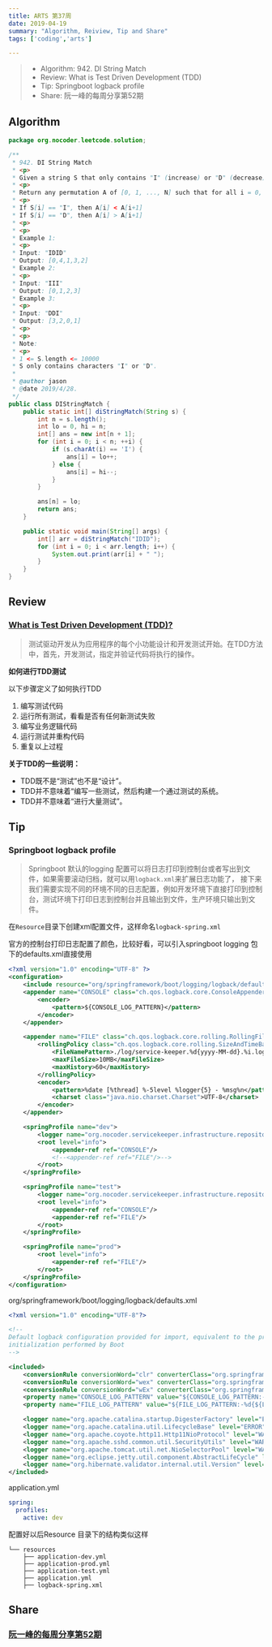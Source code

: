 ```yaml
---
title: ARTS 第37周
date: 2019-04-19
summary: "Algorithm, Reiview, Tip and Share"
tags: ['coding','arts']

---
```


> - Algorithm: 942. DI String Match
> - Review: What is Test Driven Development (TDD)
> - Tip: Springboot logback profile
> - Share: 阮一峰的每周分享第52期

## Algorithm

```java
package org.nocoder.leetcode.solution;

/**
 * 942. DI String Match
 * <p>
 * Given a string S that only contains "I" (increase) or "D" (decrease), let N = S.length.
 * <p>
 * Return any permutation A of [0, 1, ..., N] such that for all i = 0, ..., N-1:
 * <p>
 * If S[i] == "I", then A[i] < A[i+1]
 * If S[i] == "D", then A[i] > A[i+1]
 * <p>
 * <p>
 * Example 1:
 * <p>
 * Input: "IDID"
 * Output: [0,4,1,3,2]
 * Example 2:
 * <p>
 * Input: "III"
 * Output: [0,1,2,3]
 * Example 3:
 * <p>
 * Input: "DDI"
 * Output: [3,2,0,1]
 * <p>
 * <p>
 * Note:
 * <p>
 * 1 <= S.length <= 10000
 * S only contains characters "I" or "D".
 *
 * @author jason
 * @date 2019/4/28.
 */
public class DIStringMatch {
    public static int[] diStringMatch(String s) {
        int n = s.length();
        int lo = 0, hi = n;
        int[] ans = new int[n + 1];
        for (int i = 0; i < n; ++i) {
            if (s.charAt(i) == 'I') {
                ans[i] = lo++;
            } else {
                ans[i] = hi--;
            }
        }

        ans[n] = lo;
        return ans;
    }

    public static void main(String[] args) {
        int[] arr = diStringMatch("IDID");
        for (int i = 0; i < arr.length; i++) {
            System.out.print(arr[i] + " ");
        }
    }
}

```


## Review

### [What is Test Driven Development (TDD)?](https://www.guru99.com/test-driven-development.html)

> 测试驱动开发从为应用程序的每个小功能设计和开发测试开始。在TDD方法中，首先，开发测试，指定并验证代码将执行的操作。

**如何进行TDD测试**

以下步骤定义了如何执行TDD

1. 编写测试代码
2. 运行所有测试，看看是否有任何新测试失败
3. 编写业务逻辑代码
4. 运行测试并重构代码
5. 重复以上过程

**关于TDD的一些说明：**

- TDD既不是“测试”也不是“设计”。
- TDD并不意味着“编写一些测试，然后构建一个通过测试的系统。
- TDD并不意味着“进行大量测试”。

## Tip

### Springboot logback profile

> Springboot 默认的logging 配置可以将日志打印到控制台或者写出到文件，如果需要滚动归档，就可以用`logback.xml`来扩展日志功能了，
> 接下来我们需要实现不同的环境不同的日志配置，例如开发环境下直接打印到控制台，测试环境下打印日志到控制台并且输出到文件，生产环境只输出到文件。

在`Resource`目录下创建xml配置文件，这样命名`logback-spring.xml`

官方的控制台打印日志配置了颜色，比较好看，可以引入springboot logging 包下的defaults.xml直接使用

```xml
<?xml version="1.0" encoding="UTF-8" ?>
<configuration>
    <include resource="org/springframework/boot/logging/logback/defaults.xml"/>
    <appender name="CONSOLE" class="ch.qos.logback.core.ConsoleAppender">
        <encoder>
            <pattern>${CONSOLE_LOG_PATTERN}</pattern>
        </encoder>
    </appender>

    <appender name="FILE" class="ch.qos.logback.core.rolling.RollingFileAppender">
        <rollingPolicy class="ch.qos.logback.core.rolling.SizeAndTimeBasedRollingPolicy">
            <FileNamePattern>./log/service-keeper.%d{yyyy-MM-dd}.%i.log</FileNamePattern>
            <maxFileSize>10MB</maxFileSize>
            <maxHistory>60</maxHistory>
        </rollingPolicy>
        <encoder>
            <pattern>%date [%thread] %-5level %logger{5} - %msg%n</pattern>
            <charset class="java.nio.charset.Charset">UTF-8</charset>
        </encoder>
    </appender>

    <springProfile name="dev">
        <logger name="org.nocoder.servicekeeper.infrastructure.repository" level="DEBUG"/>
        <root level="info">
            <appender-ref ref="CONSOLE"/>
            <!--<appender-ref ref="FILE"/>-->
        </root>
    </springProfile>

    <springProfile name="test">
        <logger name="org.nocoder.servicekeeper.infrastructure.repository" level="DEBUG"/>
        <root level="info">
            <appender-ref ref="CONSOLE"/>
            <appender-ref ref="FILE"/>
        </root>
    </springProfile>

    <springProfile name="prod">
        <root level="info">
            <appender-ref ref="FILE"/>
        </root>
    </springProfile>
</configuration>
```

org/springframework/boot/logging/logback/defaults.xml

```xml
<?xml version="1.0" encoding="UTF-8"?>

<!--
Default logback configuration provided for import, equivalent to the programmatic
initialization performed by Boot
-->

<included>
    <conversionRule conversionWord="clr" converterClass="org.springframework.boot.logging.logback.ColorConverter" />
    <conversionRule conversionWord="wex" converterClass="org.springframework.boot.logging.logback.WhitespaceThrowableProxyConverter" />
    <conversionRule conversionWord="wEx" converterClass="org.springframework.boot.logging.logback.ExtendedWhitespaceThrowableProxyConverter" />
    <property name="CONSOLE_LOG_PATTERN" value="${CONSOLE_LOG_PATTERN:-%clr(%d{${LOG_DATEFORMAT_PATTERN:-yyyy-MM-dd HH:mm:ss.SSS}}){faint} %clr(${LOG_LEVEL_PATTERN:-%5p}) %clr(${PID:- }){magenta} %clr(---){faint} %clr([%15.15t]){faint} %clr(%-40.40logger{39}){cyan} %clr(:){faint} %m%n${LOG_EXCEPTION_CONVERSION_WORD:-%wEx}}"/>
    <property name="FILE_LOG_PATTERN" value="${FILE_LOG_PATTERN:-%d{${LOG_DATEFORMAT_PATTERN:-yyyy-MM-dd HH:mm:ss.SSS}} ${LOG_LEVEL_PATTERN:-%5p} ${PID:- } --- [%t] %-40.40logger{39} : %m%n${LOG_EXCEPTION_CONVERSION_WORD:-%wEx}}"/>

    <logger name="org.apache.catalina.startup.DigesterFactory" level="ERROR"/>
    <logger name="org.apache.catalina.util.LifecycleBase" level="ERROR"/>
    <logger name="org.apache.coyote.http11.Http11NioProtocol" level="WARN"/>
    <logger name="org.apache.sshd.common.util.SecurityUtils" level="WARN"/>
    <logger name="org.apache.tomcat.util.net.NioSelectorPool" level="WARN"/>
    <logger name="org.eclipse.jetty.util.component.AbstractLifeCycle" level="ERROR"/>
    <logger name="org.hibernate.validator.internal.util.Version" level="WARN"/>
</included>
```

application.yml

```yml
spring:
  profiles:
    active: dev
```

配置好以后Resource 目录下的结构类似这样

```
└── resources
    ├── application-dev.yml
    ├── application-prod.yml
    ├── application-test.yml
    ├── application.yml
    ├── logback-spring.xml
```

## Share

### [阮一峰的每周分享第52期](http://www.ruanyifeng.com/blog/2019/04/weekly-issue-52.html)

